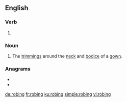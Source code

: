 ==English==

===Verb===
{{head|en|present participle}}

# {{present participle of|robe|lang=en|nocat=1}}

===Noun===
{{en-noun|~}}

# {{lb|en|historical|mostly|plural}} The [[trimming]]s around the [[neck]] and [[bodice]] of a [[gown]].

===Anagrams===
* {{l|en|boring}}
* {{l|en|orbing}}

[[de:robing]]
[[fr:robing]]
[[ku:robing]]
[[simple:robing]]
[[vi:robing]]